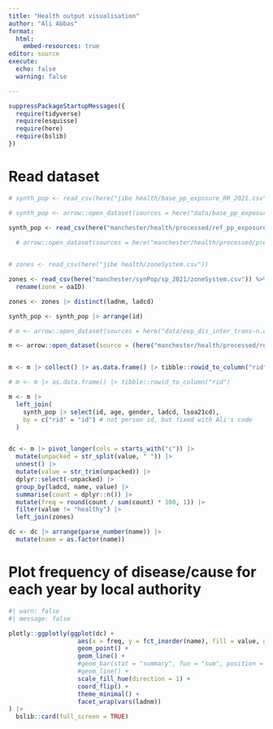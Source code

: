 ```yaml
---
title: "Health output visualisation"
author: "Ali Abbas"
format: 
  html:
    embed-resources: true
editor: source
execute:
  echo: false
  warning: false

---
```


```r

suppressPackageStartupMessages({
  require(tidyverse)
  require(esquisse)
  require(here)
  require(bslib)
})

```

# Read dataset
```r

# synth_pop <- read_csv(here("jibe health/base_pp_exposure_RR_2021.csv"))

# synth_pop <- arrow::open_dataset(sources = here("data/base_pp_exposure_RR_2021.parquet")) |> collect()

synth_pop <- read_csv(here("manchester/health/processed/ref_pp_exposure_RR_2021.csv"))
  
  # arrow::open_dataset(sources = here("manchester/health/processed/preliminary_results/base_pp_exposure_RR_2021.parquet")) |> collect()


# zones <- read_csv(here("jibe health/zoneSystem.csv"))

zones <- read_csv(here("manchester/synPop/sp_2021/zoneSystem.csv")) %>%
  rename(zone = oaID)

zones <- zones |> distinct(ladnm, ladcd)

synth_pop <- synth_pop |> arrange(id)

# m <- arrow::open_dataset(sources = here("data/exp_dis_inter_trans-n.c-10-n.i-2827285-n.d-19.parquet"))

m <- arrow::open_dataset(source = (here("manchester/health/processed/ref_exp_dis_inter_off_state_trans-n.c-30-n.i-282726-n.d-19.parquet")))


m <- m |> collect() |> as.data.frame() |> tibble::rowid_to_column("rid")

# m <- m |> as.data.frame() |> tibble::rowid_to_column("rid")

m <- m |> 
  left_join(
    synth_pop |> select(id, age, gender, ladcd, lsoa21cd),
    by = c("rid" = "id") # not person id, but fixed with Ali's code
  )


dc <- m |> pivot_longer(cols = starts_with("c")) |> 
  mutate(unpacked = str_split(value, " ")) |> 
  unnest() |> 
  mutate(value = str_trim(unpacked)) |> 
  dplyr::select(-unpacked) |> 
  group_by(ladcd, name, value) |> 
  summarise(count = dplyr::n()) |> 
  mutate(freq = round(count / sum(count) * 100, 1)) |> 
  filter(value != "healthy") |> 
  left_join(zones)

dc <- dc |> arrange(parse_number(name)) |> 
  mutate(name = as.factor(name))

```

# Plot frequency of disease/cause for each year by local authority
```r
#| warn: false
#| message: false

plotly::ggplotly(ggplot(dc) +
                   aes(x = freq, y = fct_inorder(name), fill = value, group = value, colour = value) +
                   geom_point() + 
                   geom_line() +
                   #geom_bar(stat = "summary", fun = "sum", position = "dodge2") + 
                   #geom_line() +
                   scale_fill_hue(direction = 1) +
                   coord_flip() +
                   theme_minimal() +
                   facet_wrap(vars(ladnm))
) |> 
  bslib::card(full_screen = TRUE)
```